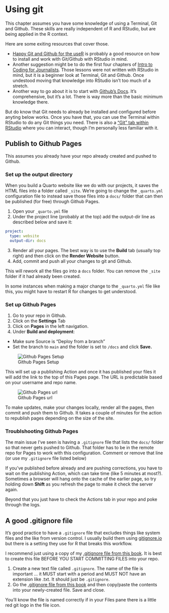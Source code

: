 # Using git

This chapter assumes you have some knowledge of using a Terminal, Git and Github. These skills are really independent of R and RStudio, but are being applied in the R context. 

Here are some exiting resources that cover those.

- [Happy Git and Github for the useR](https://happygitwithr.com/) is probably a good resource on how to install and work with Git/Github with RStudio in mind.
- Another suggestion might be to do the first four chapters of [Intro to Coding for Journalists](https://utdata.github.io/icj-class/). Those lessons were not written with RStudio in mind, but it is a beginner look at Terminal, Git and Github. Once undestood moving that knowledge into RStudio isn't too much of a stretch. 
- Another way to go about it is to start with [Github's Docs](https://docs.github.com/en/get-started/start-your-journey/about-github-and-git). It's comprehensive, but it's a lot. There is way more than the basic minimum knowledge there.

But do know that Git needs to already be installed and configured before anyting below works. Once you have that, you can use the Terminal within RStudio to do any Git things you need. There is also a ["Git" tab within RStudio](https://docs.posit.co/ide/user/ide/guide/tools/version-control.html) where you can interact, though I'm personally less familiar with it.

## Publish to Github Pages

This assumes you already have your repo already created and pushed to Github.

### Set up the output directory

When you build a Quarto website like we do with our projects, it saves the HTML files into a folder called `_site`. We're going to change the `_quarto.yml` configuration file to instead save those files into a `docs/` folder that can then be published (for free) through Github Pages.

1. Open your `_quarto.yml` file
2. Under the project line (probably at the top) add the output-dir line as described below and save it:

  ``` .yaml
  project:
    type: website
    output-dir: docs
  ```

3. Render all your pages. The best way is to use the **Build** tab (usually top right) and then click on the **Render Website** button.
4. Add, commit and push all your changes to git and Github.

This will rework all the files go into a `docs` folder. You can remove the `_site` folder if it had already been created.

::: callout-note
In some instances when making a major change to the `_quarto.yml` file like this, you might have to restart R for changes to get understood.
:::

### Set up Github Pages

1. Go to your repo in Github.
2. Click on the **Settings** Tab
3. Click on **Pages** in the left navigation. 
4. Under **Build and deployment**:
  - Make sure Source is "Deploy from a branch"
  - Set the branch to `main` and the folder is set to `/docs` and click **Save.**

![Github Pages Setup](images/git-set-pages-docs.png)

This will set up a publishing Action and once it has published your files it will add the link to the top of this Pages page. The URL is predictable based on your username and repo name.

![Github Pages url](images/git-pages-url.png)

To make updates, make your changes locally, render all the pages, then commit and push them to Github. It takes a couple of minutes for the action to republish pages depending on the size of the site.

### Troublshooting Github Pages

The main issue I've seen is having a `.gitignore` file that lists the `docs/` folder so that never gets pushed to Github. That folder has to be in the remote repo for Pages to work with this configuration. Comment or remove that line (or use my `.gitignore` file listed below)

If you've published before already and are pushing corrections, you have to wait on the publishing Action, which can take time (like 5 minutes at most?). Sometimes a browser will hang onto the cache of the earlier page, so try holding down **Shift** as you refresh the page to make it check the server again.

Beyond that you just have to check the Actions tab in your repo and poke through the logs.

## A good .gitignore file

It's good practice to have a `.gitignore` file that excludes things like system files and the like from version control. I usually build them using [gitignore.io](https://gitignore.io) but there is a setting they use for R that breaks this workflow.

I recommend just using a copy of my [.gitignore file from this book](.gitignore). It is best to create this file BEFORE YOU START COMMITTING FILES into your repo.

1. Create a new text file called `.gitignore`. The name of the file is important ... it MUST start with a period and MUST NOT have an extension like .txt. It should just be `.gitignore`.
2. Go the [.gitignore file from this book](.gitignore) and then copy/paste the contents into your newly-created file. Save and close.

You'll know the file is named correctly if in your Files pane there is a little red git logo in the file icon.
